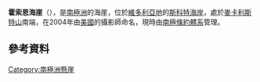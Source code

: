 {{coord|77|29|S|160|21|E|source:GNIS|display=title}}

'''霍索恩海崖'''（{{lang-en|Hawthorne Bluff}}），是[[南極洲|南極洲]]的海崖，位於[[維多利亞地|維多利亞地]]的[[斯科特海岸|斯科特海岸]]，處於[[麥卡利斯特山|麥卡利斯特山]]南端，在2004年由[[美國|美國]]的攝影師命名，現時由[[南極條約體系|南極條約體系]]管理。

==參考資料==
{{cite gnis | type = antarid | id = 18669| name = Hawthorne Bluff | accessdate = 2012-06-01}}

{{DEFAULTSORT:Hawthorne Bluff}}
[[Category:南極洲懸崖|Category:南極洲懸崖]]


{{ScottCoast-geo-stub}}
